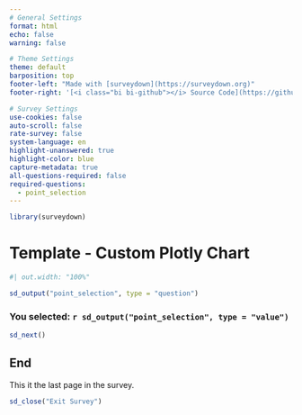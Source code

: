```yaml
---
# General Settings
format: html
echo: false
warning: false

# Theme Settings
theme: default
barposition: top
footer-left: "Made with [surveydown](https://surveydown.org)"
footer-right: '[<i class="bi bi-github"></i> Source Code](https://github.com/surveydown-dev/templates)'

# Survey Settings
use-cookies: false
auto-scroll: false
rate-survey: false
system-language: en
highlight-unanswered: true
highlight-color: blue
capture-metadata: true
all-questions-required: false
required-questions:
  - point_selection
---
```


```r
library(surveydown)
```

::: {.sd_page id=plotly_chart}

# Template - Custom Plotly Chart

```r
#| out.width: "100%"

sd_output("point_selection", type = "question")
```

### You selected: `r sd_output("point_selection", type = "value")`

```r
sd_next()
```

:::

::: {.sd_page id=end}

## End

This it the last page in the survey.

```r
sd_close("Exit Survey")
```

:::
